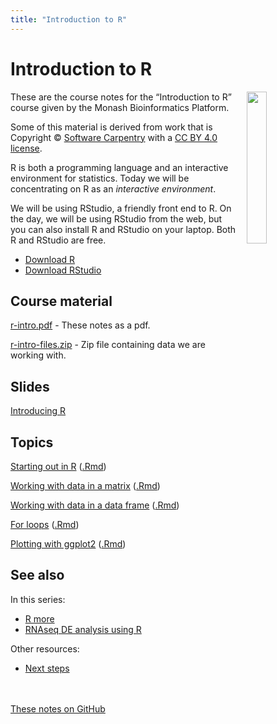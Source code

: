 ```yaml
---
title: "Introduction to R"
---
```


# Introduction to R 
<img src="fig/R.jpg" width="25%" style="float: right; margin-left: 1em">

These are the course notes for the "Introduction to R" course given by the Monash Bioinformatics Platform.

Some of this material is derived from work that is Copyright © [Software Carpentry](http://software-carpentry.org/) with a [CC BY 4.0 license](https://creativecommons.org/licenses/by/4.0/).

R is both a programming language and an interactive environment for statistics. Today we will be concentrating on R as an *interactive environment*.

We will be using RStudio, a friendly front end to R. On the day, we will be using RStudio from the web, but you can also install R and RStudio on your laptop. Both R and RStudio are free.

* [Download R](https://cran.rstudio.com/)
* [Download RStudio](https://www.rstudio.com/products/rstudio/download/)


## Course material

[r-intro.pdf](r-intro.pdf) - These notes as a pdf.

[r-intro-files.zip](r-intro-files.zip) - Zip file containing data we are working with.

## Slides

[Introducing R](Introducing_R_slides.pdf)

## Topics

[Starting out in R](start.html) ([.Rmd](start.Rmd))

[Working with data in a matrix](matrices.html) ([.Rmd](matrices.Rmd))

[Working with data in a data frame](data_frames.html) ([.Rmd](data_frames.Rmd))

[For loops](for_loops.html) ([.Rmd](for_loops.Rmd))

[Plotting with ggplot2](ggplot.html) ([.Rmd](ggplot.Rmd))


## See also

In this series:

* [R more](https://monashbioinformaticsplatform.github.io/r-more/)
* [RNAseq DE analysis using R](http://monashbioinformaticsplatform.github.io/RNAseq-DE-analysis-with-R/)

Other resources:

* [Next steps](next.html)


<br><br>
[These notes on GitHub](https://github.com/MonashBioinformaticsPlatform/r-intro)
